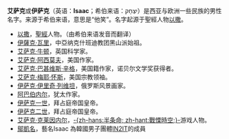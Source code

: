 '''艾萨克'''或'''伊萨克'''（英语：'''Isaac'''；希伯来语：יִצְחָק）是西亚与欧洲一些民族的男性名字。来源于希伯来语，意思是“他笑”。名字起源于聖經人物[[以撒|以撒]]。

* [[以撒|以撒]]，[[聖經|聖經]]人物。（由希伯来语发音而翻译）
* [[伊薩克·瓦里|伊薩克·瓦里]]，中亞纳克什班迪教团黑山派始祖。
* [[艾萨克·牛顿|艾萨克·牛顿]]，英国科学家。
* [[艾萨克·阿西莫夫|艾萨克·阿西莫夫]]，美国作家。
* [[艾萨克·巴甚维斯·辛格|艾萨克·巴甚维斯·辛格]]，美国籍作家，诺贝尔文学奖获得者。
* [[艾萨克·梅耶·怀斯|艾萨克·梅耶·怀斯]]，美国宗教领袖。
* [[伊萨克·伊里奇·列维坦|伊萨克·伊里奇·列维坦]]，俄罗斯风景画家。
* [[阿巴伯内尔|阿巴伯内尔]]，犹太作家。
* [[伊萨克一世|伊萨克一世]]，拜占庭帝国皇帝。
* [[伊萨克二世|伊萨克二世]]，拜占庭帝国皇帝。
* [[艾萨克·克莱因内尔|艾萨克·克莱因内尔]]，[[半條命|-{zh-hans:半条命; zh-hant:戰慄時空;}-]]游戏人物。
* [[鄔凱名|鄔凱名]]，藝名Isaac 為韓國男子團體[[IN2IT|IN2IT]]的成員
{{消歧义|A|Cat=人名名消歧义}}